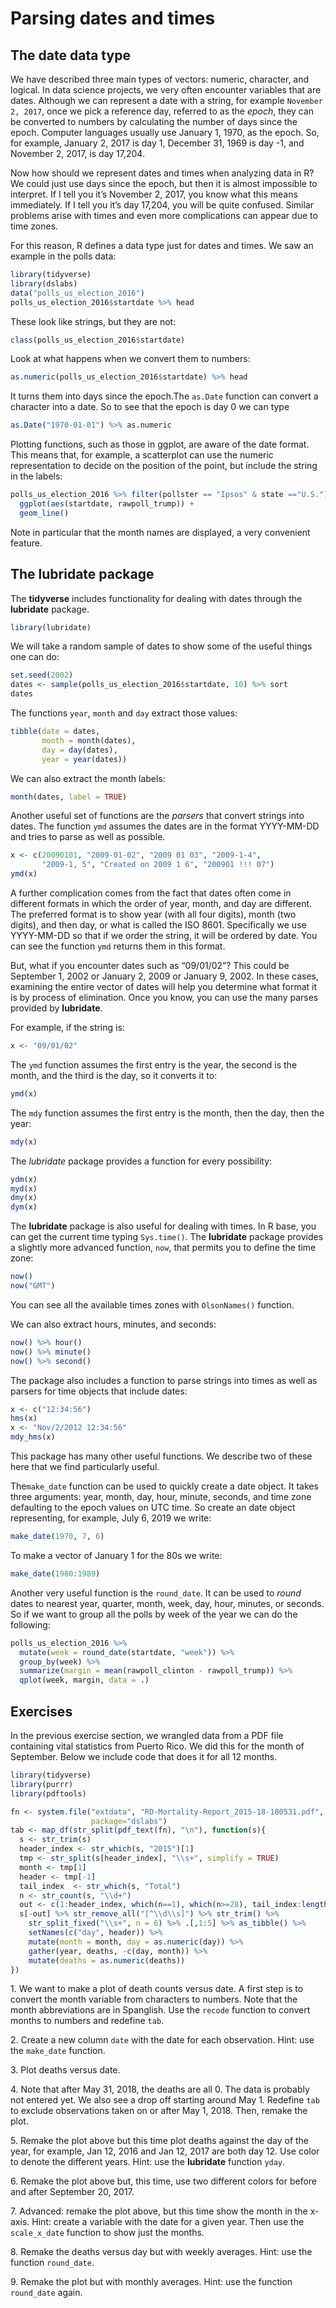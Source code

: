 # Parsing dates and times

## The date data type

We have described three main types of vectors: numeric, character, and logical. In data science projects, we very often encounter variables that are dates. Although we can represent a date with a string, for example `November 2, 2017`, once we pick a reference day, referred to as the _epoch_, they can be converted to numbers by calculating the number of days since the epoch. Computer languages usually use January 1, 1970, as the epoch. So, for example, January 2, 2017 is day 1, December 31, 1969 is day -1, and November 2, 2017, is day 17,204. 

Now how should we represent dates and times when analyzing data in R? We could just use days since the epoch, but then it is almost impossible to interpret. If I tell you it's November 2, 2017, you know what this means immediately. If I tell you it's day 17,204, you will be quite confused. Similar problems arise with times and even more complications can appear due to time zones. 

For this reason, R defines a data type just for dates and times. We saw an example in the polls data:

```r
library(tidyverse)
library(dslabs)
data("polls_us_election_2016")
polls_us_election_2016$startdate %>% head
```

These look like strings, but they are not:

```r
class(polls_us_election_2016$startdate)
```

Look at what happens when we convert them to numbers:

```r
as.numeric(polls_us_election_2016$startdate) %>% head
```

It turns them into days since the epoch.The `as.Date` function can convert a character into a date. So to see that the epoch is day 0 we can type

```r
as.Date("1970-01-01") %>% as.numeric
```

Plotting functions, such as those in ggplot, are aware of the date format. This means that, for example, a scatterplot can use the numeric representation to decide on the position of the point, but include the string in the labels:

```r
polls_us_election_2016 %>% filter(pollster == "Ipsos" & state =="U.S.") %>%
  ggplot(aes(startdate, rawpoll_trump)) +
  geom_line()
```

Note in particular that the month names are displayed, a very convenient feature.

## The lubridate package {#lubridate}

The __tidyverse__ includes functionality for dealing with dates through the __lubridate__ package. 

```r
library(lubridate)
```

We will take a random sample of dates to show some of the useful things one can do:

```r
set.seed(2002)
dates <- sample(polls_us_election_2016$startdate, 10) %>% sort
dates
```

The functions `year`, `month` and `day` extract those values:

```r
tibble(date = dates, 
       month = month(dates),
       day = day(dates),
       year = year(dates))
```

We can also extract the month labels:

```r
month(dates, label = TRUE)
```


Another useful set of functions are the _parsers_ that convert strings into dates. The function `ymd` assumes the dates are in the format YYYY-MM-DD and tries to parse as well as possible.

```r
x <- c(20090101, "2009-01-02", "2009 01 03", "2009-1-4",
       "2009-1, 5", "Created on 2009 1 6", "200901 !!! 07")
ymd(x)
```

A further complication comes from the fact that dates often come in different formats in which the order of year, month, and day are different. The preferred format is to show year (with all four digits), month (two digits), and then day, or what is called the ISO 8601. Specifically we use YYYY-MM-DD so that if we order the string, it will be ordered by date. You can see the function `ymd` returns them in this format.

But, what if you encounter dates such as "09/01/02"? This could be September 1, 2002 or January 2, 2009 or January 9, 2002. 
In these cases, examining the entire vector of dates will help you determine what format it is by process of elimination. Once you know, you can use the many parses provided by __lubridate__.

For example, if the string is:

```r
x <- "09/01/02"
```

The `ymd` function assumes the first entry is the year, the second is the month, and the third is the day, so it converts it to:

```r
ymd(x)
```

The `mdy` function assumes the first entry is the month, then the day, then the year:

```r
mdy(x)
```

The _lubridate_ package provides a function for every possibility:
```r
ydm(x)
myd(x)
dmy(x)
dym(x)
```

The __lubridate__ package is also useful for dealing with times. In R base, you can get the current time typing `Sys.time()`. The __lubridate__ package provides a slightly more advanced function, `now`, that permits you to define the time zone:

```r
now()
now("GMT")
```

You can see all the available times zones with `OlsonNames()` function.

We can also extract hours, minutes, and seconds: 

```r
now() %>% hour()
now() %>% minute()
now() %>% second()
```

The package also includes a function to parse strings into times as well as parsers for time objects that include dates:


```r
x <- c("12:34:56")
hms(x)
x <- "Nov/2/2012 12:34:56"
mdy_hms(x)
```

This package has many other useful functions. We describe two of these here that we find particularly useful.

The`make_date` function can be used to quickly create a date object. It takes three arguments: year, month, day, hour, minute, seconds, and time zone defaulting to the epoch values on UTC time. So create an date object representing, for example, July 6, 2019 we write:

```r
make_date(1970, 7, 6)
```

To make a vector of January 1 for the 80s we write:

```r
make_date(1980:1989)
```

Another very useful function is the `round_date`. It can be used to _round_ dates to nearest year, quarter,  month, week, day, hour, minutes, or seconds. So if we want to group all the polls by week of the year we can do the following:

```r
polls_us_election_2016 %>% 
  mutate(week = round_date(startdate, "week")) %>%
  group_by(week) %>%
  summarize(margin = mean(rawpoll_clinton - rawpoll_trump)) %>%
  qplot(week, margin, data = .)
```


## Exercises


In the previous exercise section, we wrangled data from a PDF file containing vital statistics from Puerto Rico. We did this for the month of September. Below we include code that does it for all 12 months.

```r
library(tidyverse)
library(purrr)
library(pdftools)

fn <- system.file("extdata", "RD-Mortality-Report_2015-18-180531.pdf", 
                  package="dslabs")
tab <- map_df(str_split(pdf_text(fn), "\n"), function(s){
  s <- str_trim(s)
  header_index <- str_which(s, "2015")[1]
  tmp <- str_split(s[header_index], "\\s+", simplify = TRUE)
  month <- tmp[1]
  header <- tmp[-1]
  tail_index  <- str_which(s, "Total")
  n <- str_count(s, "\\d+")
  out <- c(1:header_index, which(n==1), which(n>=28), tail_index:length(s))
  s[-out] %>% str_remove_all("[^\\d\\s]") %>% str_trim() %>% 
    str_split_fixed("\\s+", n = 6) %>% .[,1:5] %>% as_tibble() %>% 
    setNames(c("day", header)) %>%
    mutate(month = month, day = as.numeric(day)) %>%
    gather(year, deaths, -c(day, month)) %>%
    mutate(deaths = as.numeric(deaths))
})
```

1\. We want to make a plot of death counts versus date. A first step is to convert the month variable from characters to numbers. Note that the month abbreviations are in Spanglish. Use the `recode` function to convert months to numbers and redefine `tab`.

     
2\. Create a new column `date` with the date for each observation. Hint: use the `make_date` function.

    
3\. Plot deaths versus date.

    
4\. Note that after May 31, 2018, the deaths are all 0. The data is probably not entered yet. We also see a drop off starting around May 1. Redefine `tab` to exclude observations taken on or after May 1, 2018. Then, remake the plot.

    

5\. Remake the plot above but this time plot deaths against the day of the year, for example, Jan 12, 2016 and Jan 12, 2017 are both day 12. Use color to denote the different years. Hint: use the __lubridate__ function `yday`.


    
6\. Remake the plot above but, this time, use two different colors for before and after September 20, 2017.

    
7\. Advanced: remake the plot above, but this time show the month in the x-axis. Hint: create a variable with the date for a given year. Then use the `scale_x_date` function to show just the months.

8\. Remake the deaths versus day but with weekly averages. Hint: use the function `round_date`.

    
9\. Remake the plot but with monthly averages. Hint: use the function `round_date` again.
